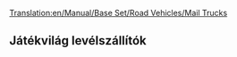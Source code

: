 [[Translation:en/Manual/Base Set/Road Vehicles/Mail Trucks]]
{{hu/Manual/Base Set/Road Vehicles/Navbox Közúti járművek}}
{{hu/Manual/Base Set/Road Vehicles/Közúti járművek|name     = MPS levélszállító
  |img      = en/Manual/Base Set/Road Vehicles/MPS Mail Truck.png
  |price    = £4,715 ($9,430)
  |speed    = 48 km/h (30 mph)
  |annual   = £421 ($842)
  |designed = 1935
  |life     = 15
  |capacity = 22 csomag [[hu/Manual/Base Set/Cargos/Levél|levél]]
}}
{{hu/Manual/Base Set/Road Vehicles/Közúti járművek|name     = Reynard levélszállító
  |img      = en/Manual/Base Set/Road Vehicles/Reynard Mail Truck.png
  |price    = £5,535 ($11,070)
  |speed    = 88 km/h (55 mph)
  |annual   = £787 ($1,574)
  |designed = 1980
  |life     = 15
  |capacity = 28 csomag [[hu/Manual/Base Set/Cargos/Levél|levél]]
}}
{{hu/Manual/Base Set/Road Vehicles/Közúti járművek|name     = Perry levélszállító
  |img      = en/Manual/Base Set/Road Vehicles/Perry Mail Truck.png
  |price    = £5,945 ($11,890) 
  |speed    = 112 km/h (70 mph)
  |annual   = £1,125 ($2,250)
  |designed = 2018
  |life     = 15
  |capacity = 30 csomag [[hu/Manual/Base Set/Cargos/Levél|levél]]
}}

==Játékvilág levélszállítók==
{{hu/Manual/Base Set/Road Vehicles/Közúti járművek|name     = ErőGép levélszállító
  |img      = en/Manual/Base Set/Road Vehicles/MightyMover Mail Truck.png
  |price    = *£4,715 ($9,430)
  |speed    = 48 km/h ()
  |annual   = £421 ($842)
  |designed = 1935
  |life     = 15
  |capacity = 22 csomag [[hu/Manual/Base Set/Cargos/Levél|levél]]
}}
{{hu/Manual/Base Set/Road Vehicles/Közúti járművek|name     = SemmiErő levélszállító
  |img      = en/Manual/Base Set/Road Vehicles/Powernaught Mail Truck.png
  |price    = *£6,535 ($11,070)
  |speed    = 88 km/h ()
  |annual   = £787 ($1,574)
  |designed = 1979
  |life     = 15
  |capacity = 28 csomag [[hu/Manual/Base Set/Cargos/Levél|levél]]
}}
{{hu/Manual/Base Set/Road Vehicles/Közúti járművek|name     = ZummDeGyors levélszállító
  |img      = en/Manual/Base Set/Road Vehicles/Wizzowow Mail Truck.png
  |price    = *£6,945 ($11,890)
  |speed    = 112 km/h
  |annual   = £1,125 ($2,250)
  |designed = 2018
  |life     = 15
  |capacity = 30 csomag [[hu/Manual/Base Set/Cargos/Levél|levél]]
}}